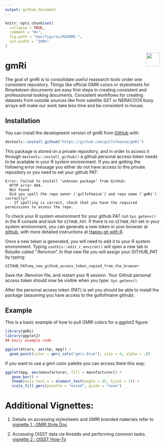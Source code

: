 ```yaml
---
output: github_document
---
```


<!-- README.md is generated from README.Rmd. Please edit that file -->

```r
knitr::opts_chunk$set(
  collapse = TRUE,
  comment = "#>",
  fig.path = "man/figures/README-",
  out.width = "100%"
)
```
<img src='man/figures/logo.png' align="right" height="44" />

# gmRi

<!-- badges: start -->
<!-- badges: end -->

The goal of gmRi is to consolidate useful reasearch tools under one consistent repository. Things like official GMRI colors or stylesheets for Rmarkdown documents are easy first steps in creating consistent and professsional looking documents. Consistent workflows for creating datasets from outside sources like from satellite SST or NERACOOS buoy arrays will make our work take less time and be consistent in-house.



## Installation

You can install the development version of gmRi from [GitHub](www.github.com) with:

``` r
devtools::install_github("https://github.com/gulfofmaine/gmRi")
```

This package is stored on a private repository, and in order to access it through `devtools::install_github()` a github personal access token needs to be available in your R system environment. If you are getting the following error message you either do not have access to this private repository or you need to set your github PAT:

```
Error: Failed to install ‘unknown package’ from GitHub:
  HTTP error 404.
  Not Found
  Did you spell the repo owner (`gulfofmaine`) and repo name (`gmRi`) correctly?
  - If spelling is correct, check that you have the required permissions to access the repo.
  ```


To check your R system environment for your github PAT run `Sys.getenv()` in the R console and look for `GITHUB_PAT`. If there is no `GITHUB_PAT` set in your system environment, you can generate a new token in your browser at [github](https://github.com/settings/tokens), with more detailed instructions at [Happy git with R](https://happygitwithr.com/github-pat.html). 

Once a new token is generated, you will need to add it to your R system environment. Typing `usethis::edit_r_environ()` will open a new tab in Rstudio called ".Renviron". In that new file you will assign your GITHUB_PAT by typing: 
```
GITHUB_PAT=my_new_github_access_token_copied_from_the_browser

```

Save the .Renviron file, and restart your R session. Your Github personal access token should now be visible when you type: `Sys.getenv()`.

After the personal access token (PAT) is set you should be able to install the package (assuming you have access to the gulfofmaine github).


## Example

This is a basic example of how to pull GMRI colors for a ggplot2 figure:

```r
library(gmRi)
library(ggplot2)
## basic example code

ggplot(mtcars, aes(hp, mpg)) +
  geom_point(color = gmri_cols("gmri blue"), size = 4, alpha = .8)
```

If you want to use a gmri color palette you can access them this way:

```r
ggplot(mpg, aes(manufacturer, fill = manufacturer)) +
   geom_bar() +
   theme(axis.text.x = element_text(angle = 45, hjust = 1)) +
   scale_fill_gmri(palette = "mixed", guide = "none")
```

# Additional Vignettes:

 1. Details on accessing stylesheets and GMRI branded materials refer to  [vignette 1 : GMRI Style Doc](http://gulfofmaine.github.io/gmRi/doc/GMRI_Style_Doc.html)   
 
 2. Accessing OISST data via thredds and performing common tasks. [vignette 2 : OISST How-To](http://gulfofmaine.github.io/gmRi/doc/GMRI_Style_Doc.html)
